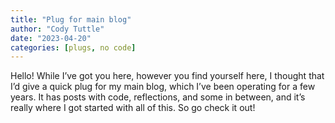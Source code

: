 ```yaml
---
title: "Plug for main blog"
author: "Cody Tuttle"
date: "2023-04-20"
categories: [plugs, no code]
---
```


Hello! While I've got you here, however you find yourself here, I thought that I'd give a quick plug for my main blog, which I've been operating for a few years. It has posts with code, reflections, and some in between, and it's really where I got started with all of this. So go check it out! 